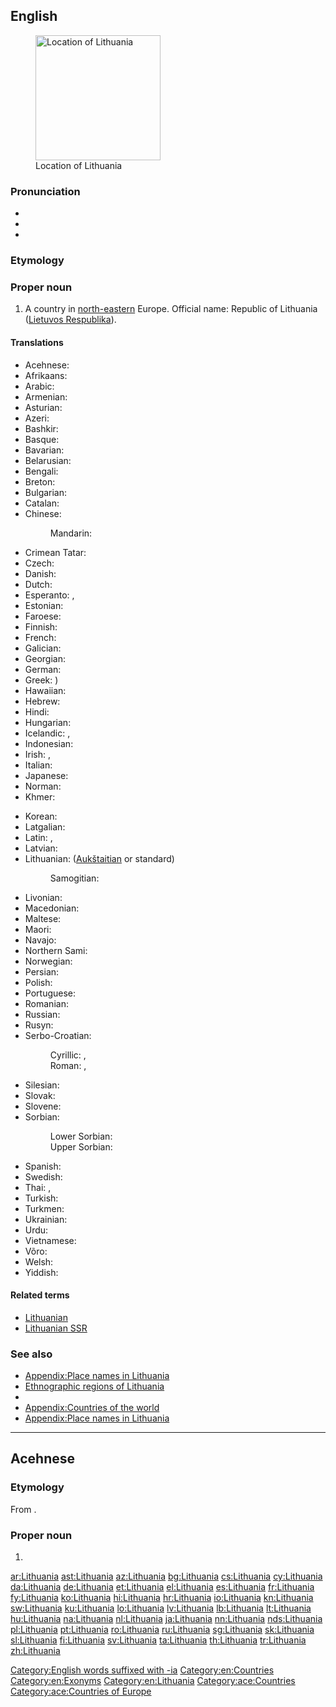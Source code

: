 ==English==
{{wikipedia}}
[[Image:EU_location_LIT.png|thumb|200px|Location of Lithuania]]

===Pronunciation===
* {{IPA|/ˌlɪθ.(j)uˈeɪ.ni.ə/|/ˌlɪθˈweɪ.ni.ə/|lang=en}}
* {{audio|en-us-Lithuania.ogg|Audio (US)|lang=en}}
* {{rhymes|eɪniə|lang=en}}

===Etymology===
{{rfe|lang=en}}

===Proper noun===
{{en-proper noun}}

# A country in [[north-eastern]] Europe. Official name: Republic of Lithuania ([[Lietuvos Respublika]]).

====Translations====
{{trans-top|country}}
* Acehnese: {{t|ace|Lithuania}}
* Afrikaans: {{t|af|Litaue}}
* Arabic: {{t|ar|لِتْوَانِيَا|f}}
* Armenian: {{t|hy|Լիտվա}}
* Asturian: {{t+|ast|Lituania}}
* Azeri: {{t+|az|Litva}}
* Bashkir: {{t|ba|Литва|sc=Cyrl}}
* Basque: {{t+|eu|Lituania}}
* Bavarian: {{t|bar|Litaun}}
* Belarusian: {{t|be|Літва́|f}}
* Bengali: {{t|bn|লিথুয়ানিয়া|tr=lituyaniya|sc=Beng}}
* Breton: {{t|br|Lituania}}
* Bulgarian: {{t+|bg|Литва|f|tr=Litva}}
* Catalan: {{t+|ca|Lituània|f}}
* Chinese:
*: Mandarin: {{t+|cmn|立陶宛|tr=Lìtáowǎn|sc=Hani}}
* Crimean Tatar: {{t|crh|Litvaniya}}
* Czech: {{t+|cs|Litva}}
* Danish: {{t+|da|Litauen}}
* Dutch: {{t+|nl|Litouwen}}
* Esperanto: {{t|eo|Litovio}}, {{t|eo|Litovujo}}
* Estonian: {{t+|et|Leedu}}
* Faroese: {{t+|fo|Litava|n}}
* Finnish: {{t+|fi|Liettua}}
* French: {{t+|fr|Lituanie|f}}
* Galician: {{t+|gl|Lituania|f}}
* Georgian: {{t|ka|ლიტვა}}
* German: {{t+|de|Litauen}}
* Greek: {{t+|el|Λιθουανία|f}})
* Hawaiian: {{t|haw|Lituania}}
* Hebrew: {{t+|he|לִיטָא|f|tr=litá}}
* Hindi: {{t+|hi|लिथुआनिया|tr=lithuāniyā|sc=Deva}}
* Hungarian: {{t+|hu|Litvánia}}
* Icelandic: {{t|is|Litáen}}, {{t+|is|Litháen}}
* Indonesian: {{t|id|Lithuania}}
* Irish: {{t|ga|Liotuáin|f|alt=An Liotuáin}}, {{t|ga|Poblacht na Liotuáine|f}}
* Italian: {{t+|it|Lituania|f}}
* Japanese: {{t+|ja|リトアニア|tr=Ritoania}}
* Norman: {{t|nrf|Lithuanie|f}}
* Khmer: {{t|km|លីទុយអានី|tr=liituyaanii|sc=Khmr}}
{{trans-mid}}
* Korean: {{t+|ko|리투아니아|tr=Rituania|sc=Kore}}
* Latgalian: {{t|ltg|Lītova|f}}
* Latin: {{t|la|Lituania|f}}, {{t|la|Lithuania|f}}
* Latvian: {{t+|lv|Lietuva|f}}
* Lithuanian: {{t+|lt|Lietuva|f}} ([[Aukštaitian]] or standard)
*: Samogitian: {{t|sgs|Lietova|f}}
* Livonian: {{t|liv|Leišmō}}
* Macedonian: {{t+|mk|Литванија|f}}
* Maltese: {{t|mt|Litwanja|f|alt=Il-Litwanja}}
* Maori: {{t|mi|Rituānia}}
* Navajo: {{t|nv|Łitʼoowę́ęya}}
* Northern Sami: {{t|se|Lietuva}}
* Norwegian: {{t+|no|Litauen}}
* Persian: {{t+|fa|لیتوانی|tr=Litvâni|sc=fa-Arab}}
* Polish: {{t+|pl|Litwa|f}}
* Portuguese: {{t+|pt|Lituânia}}
* Romanian: {{t+|ro|Lituania|f}}
* Russian: {{t+|ru|Литва́|f}}
* Rusyn: {{t|rue|Літва|f}}
* Serbo-Croatian:
*: Cyrillic: {{t|sh|Литванија|f}}, {{t|sh|Литва|f}}
*: Roman: {{t|sh|Litvanija|f}}, {{t+|sh|Litva|f}}
* Silesian: {{t|szl|Litwa|f}}
* Slovak: {{t|sk|Litva|f}}
* Slovene: {{t|sl|Lítva|f}}
* Sorbian:
*: Lower Sorbian: {{t|dsb|Litawska|f}}
*: Upper Sorbian: {{t|hsb|Litawska|f}}
* Spanish: {{t+|es|Lituania}}
* Swedish: {{t+|sv|Litauen}}
* Thai: {{t|th|ประเทศลิธัวเนีย|tr=bpràtêt lítuania|sc=Thai}}, {{t|th|ลิธัวเนีย|tr=lítuania|sc=Thai}}
* Turkish: {{t+|tr|Litvanya}}
* Turkmen: {{t|tk|Litwa}}
* Ukrainian: {{t+|uk|Литва́|f}}
* Urdu: {{t|ur|لیتھوینیا|tr=lithuāniyā|sc=ur-Arab}}
* Vietnamese: {{t|vi|Lítva}}
* Võro: {{t|vro|Leedu}}
* Welsh: {{t+|cy|Lithwania}}
* Yiddish: {{t|yi|ליטע|f}}
{{trans-bottom}}

====Related terms====
* [[Lithuanian]]
* [[Lithuanian SSR]]

===See also===
* [[Appendix:Place names in Lithuania]]
* [[:Template:Lithuania map|Ethnographic regions of Lithuania]]
* {{list:countries of Europe/en}}
* [[Appendix:Countries of the world]]
* [[Appendix:Place names in Lithuania]]

[[Category:English words suffixed with -ia]]
[[Category:en:Countries]]
[[Category:en:Exonyms]]
[[Category:en:Lithuania]]

----

==Acehnese==
{{wikipedia|lang=ace}}

===Etymology===
From {{etyl|en|ace}} {{term|Lithuania|lang=en}}.

===Proper noun===
{{head|ace|proper noun}}

# {{l|en|Lithuania}}

[[Category:ace:Countries]]
[[Category:ace:Countries of Europe]]

[[ar:Lithuania]]
[[ast:Lithuania]]
[[az:Lithuania]]
[[bg:Lithuania]]
[[cs:Lithuania]]
[[cy:Lithuania]]
[[da:Lithuania]]
[[de:Lithuania]]
[[et:Lithuania]]
[[el:Lithuania]]
[[es:Lithuania]]
[[fr:Lithuania]]
[[fy:Lithuania]]
[[ko:Lithuania]]
[[hi:Lithuania]]
[[hr:Lithuania]]
[[io:Lithuania]]
[[kn:Lithuania]]
[[sw:Lithuania]]
[[ku:Lithuania]]
[[lo:Lithuania]]
[[lv:Lithuania]]
[[lb:Lithuania]]
[[lt:Lithuania]]
[[hu:Lithuania]]
[[na:Lithuania]]
[[nl:Lithuania]]
[[ja:Lithuania]]
[[nn:Lithuania]]
[[nds:Lithuania]]
[[pl:Lithuania]]
[[pt:Lithuania]]
[[ro:Lithuania]]
[[ru:Lithuania]]
[[sg:Lithuania]]
[[sk:Lithuania]]
[[sl:Lithuania]]
[[fi:Lithuania]]
[[sv:Lithuania]]
[[ta:Lithuania]]
[[th:Lithuania]]
[[tr:Lithuania]]
[[zh:Lithuania]]